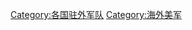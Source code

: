 {{catmore}}

{{Commonscat|United States armed forces abroad}}

[[Category:各国驻外军队|Category:各国驻外军队]]
[[Category:海外美军|Category:海外美军]]